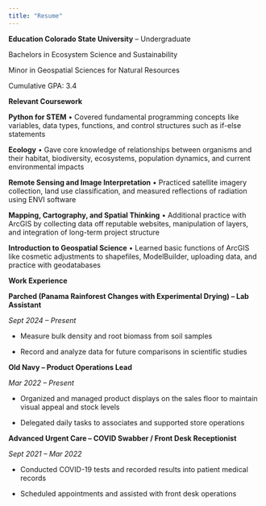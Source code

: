 ```yaml
---
title: "Resume"
---
```


**Education Colorado State University** – Undergraduate

Bachelors in Ecosystem Science and Sustainability

Minor in Geospatial Sciences for Natural Resources

Cumulative GPA: 3.4

**Relevant Coursework**

**Python for STEM** • Covered fundamental programming concepts like variables, data types, functions, and control structures such as if-else statements

**Ecology** • Gave core knowledge of relationships between organisms and their habitat, biodiversity, ecosystems, population dynamics, and current environmental impacts

**Remote Sensing and Image Interpretation** • Practiced satellite imagery collection, land use classification, and measured reflections of radiation using ENVI software

**Mapping, Cartography, and Spatial Thinking** • Additional practice with ArcGIS by collecting data off reputable websites, manipulation of layers, and integration of long-term project structure

**Introduction to Geospatial Science** • Learned basic functions of ArcGIS like cosmetic adjustments to shapefiles, ModelBuilder, uploading data, and practice with geodatabases

**Work Experience**

**Parched (Panama Rainforest Changes with Experimental Drying) – Lab Assistant**\

*Sept 2024 – Present*

-   Measure bulk density and root biomass from soil samples

-   Record and analyze data for future comparisons in scientific studies

**Old Navy – Product Operations Lead**\

*Mar 2022 – Present*

-   Organized and managed product displays on the sales floor to maintain visual appeal and stock levels

-   Delegated daily tasks to associates and supported store operations

**Advanced Urgent Care – COVID Swabber / Front Desk Receptionist**\

*Sept 2021 – Mar 2022*

-   Conducted COVID-19 tests and recorded results into patient medical records

-   Scheduled appointments and assisted with front desk operations

